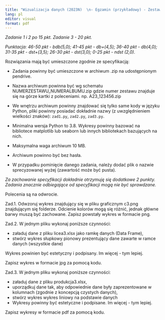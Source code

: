 ---
title: "Wizualizacja danych (2023N)  \n- Egzamin (przykładowy) - Zestaw T03"
lang: pl
editor: visual
format: pdf
---

*Zadanie 1 i 2 po 15 pkt. Zadanie 3 - 20 pkt.*

*Punktacja: 46-50 pkt - bdb(5,0); 41-45 pkt - db+(4,5); 36-40 pkt - db(4,0); 31-35 pkt - dst+(3,5); 26-30 pkt - dst(3,0); 0-25 pkt - ndst (2,0).*

Rozwiązania mają być umieszczone zgodnie ze specyfikacją:

-   Zadania powinny być umieszczone w archiwum .zip na udostępnionym pendrive.

-   Nazwa archiwum powinna być wg schematu NUMERZESTAWU_NUMERALBUMU.zip gdzie numer zestawu znajduje się na górze kartki z poleceniami. np. A23_123456.zip

-   We wnętrzu archiwum powinny znajdować się tylko same kody w języku Python, pliki powinny posiadać dokładnie nazwy (z uwzględnieniem wielkości znaków): `zad1.py`, `zad2.py`, `zad3.py`.

-   Minimalna wersja Python to 3.8. Wykresy powinny bazować na bibliotece matplotlib lub seaborn lub innych bibliotekach bazujących na nich.

-   Maksymalna waga archiwum 10 MB.

-   Archiwum powinno być bez hasła.

-   W przypadku pominięcie danego zadania, należy dodać plik o nazwie sprecyzowanej wyżej (zawartość może być pusta).

*Za zachowanie specyfikacji dokładnie otrzymuję się dodatkowe 2 punkty. Zadania znacznie odbiegające od specyfikacji mogą nie być sprawdzane.*

Polecenia są na odwrocie.

\pagebreak


Zad.1. Odwzoruj wykres znajdujący się w pliku graficznym c3.png znajdującym się folderze. Odcienie kolorów mogą się różnić, jednak główne barwy muszą być zachowane.
Zapisz powstały wykres w formacie png.

Zad.2. W jednym pliku wykonaj poniższe czynności:

* załaduj dane z pliku licea3.xlsx jako ramkę danych (Data Frame),
* stwórz wykres słupkowy pionowy prezentujący dane zawarte w ramce danych (wszystkie dane)

Wykres powinien być estetyczny i podpisany. Im więcej - tym lepiej.

Zapisz wykres w formacie jpg za pomocą kodu.

Zad.3. W jednym pliku wykonaj poniższe czynności:

* załaduj dane z pliku produkcja3.xlsx,
* uporządkuj dane tak, aby odpowiednie dane były zaprezentowane w kolumnach (zgodnie z koncepcją czystych danych),
* stwórz wykres wykres liniowy na podstawie danych
* Wykresy powinny być estetyczne i podpisane. Im więcej - tym lepiej.

Zapisz wykresy w formacie pdf za pomocą kodu.
